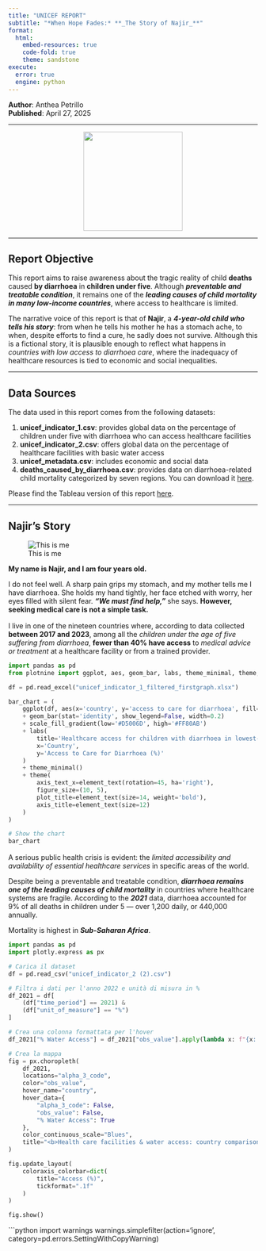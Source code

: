 ```yaml
---
title: "UNICEF REPORT"
subtitle: "*When Hope Fades:* **_The Story of Najir_**"
format:
  html:
    embed-resources: true
    code-fold: true
    theme: sandstone
execute:
  error: true
  engine: python
---
```



**Author**: Anthea Petrillo                      
**Published**: April 27, 2025

---

<div style="text-align: center;">
  <img src="Uniceflogo.png" width="200px">
</div>

---

## Report Objective

<p style="font-size: 16px;"> This report aims to raise awareness about the tragic reality of child **deaths** caused **by diarrhoea** in **children under five**. Although **_preventable and treatable condition_**, it remains one of the **_leading causes of child mortality in many low-income countries_**, where access to healthcare is limited.

The narrative voice of this report is that of **Najir**, a **_4-year-old child who tells his story_**: from when he tells his mother he has a stomach ache, to when, despite efforts to find a cure, he sadly does not survive. Although this is a fictional story, it is plausible enough to reflect what happens in *countries with low access to diarrhoea care*, where the inadequacy of healthcare resources is tied to economic and social inequalities.

---

## Data Sources

The data used in this report comes from the following datasets:

1. **unicef_indicator_1.csv**: provides global data on the percentage of children under five with diarrhoea who can access healthcare facilities
2. **unicef_indicator_2.csv**: offers global data on the percentage of healthcare facilities with basic water access
3. **unicef_metadata.csv**: includes economic and social data
4. **deaths_caused_by_diarrhoea.csv**: provides data on diarrhoea-related child mortality categorized by seven regions. You can download it [here](https://data.unicef.org/topic/child-health/diarrhoeal-disease/#data).

Please find the Tableau version of this report [here](https://public.tableau.com/app/profile/anthea.petrillo/viz/ThestoryofNajir_/Dashboard32).

---

## Najir's Story

![This is me](Najir.png)

**My name is Najir, and I am four years old.**

I do not feel well. A sharp pain grips my stomach, and my mother tells me I have diarrhoea. She holds my hand tightly, her face etched with worry, her eyes filled with silent fear. ***"We must find help,"*** she says. **However, seeking medical care is not a simple task.**


<p style="font-size: 16px;"> I live in one of the nineteen countries where, according to data collected **between 2017 and 2023**, among all the *children under the age of five suffering from diarrhoea*, **fewer than 40% have access** to _medical advice or treatment_ at a healthcare facility or from a trained provider.

```python
import pandas as pd
from plotnine import ggplot, aes, geom_bar, labs, theme_minimal, theme, element_text, scale_fill_gradient

df = pd.read_excel("unicef_indicator_1_filtered_firstgraph.xlsx")

bar_chart = (
    ggplot(df, aes(x='country', y='access to care for diarrhoea', fill='access to care for diarrhoea')) 
    + geom_bar(stat='identity', show_legend=False, width=0.2)  
    + scale_fill_gradient(low='#D5006D', high='#FF80AB') 
    + labs(
        title='Healthcare access for children with diarrhoea in lowest-access countries', 
        x='Country', 
        y='Access to Care for Diarrhoea (%)'
    ) 
    + theme_minimal() 
    + theme(
        axis_text_x=element_text(rotation=45, ha='right'),  
        figure_size=(10, 5), 
        plot_title=element_text(size=14, weight='bold'), 
        axis_title=element_text(size=12)        
    )
)

# Show the chart
bar_chart
```

<p style="font-size: 16px;"> A serious public health crisis is evident: the *limited accessibility and availability of essential healthcare services* in specific areas of the world.

Despite being a preventable and treatable condition, **_diarrhoea remains one of the leading causes of child mortality_** in countries where healthcare systems are fragile.
According to the **_2021_** data, diarrhoea accounted for 9% of all deaths in children under 5 — over 1,200 daily, or 440,000 annually.

Mortality is highest in **_Sub-Saharan Africa_**.


```python
import pandas as pd
import plotly.express as px

# Carica il dataset
df = pd.read_csv("unicef_indicator_2 (2).csv")

# Filtra i dati per l'anno 2022 e unità di misura in %
df_2021 = df[
    (df["time_period"] == 2021) &
    (df["unit_of_measure"] == "%")
]

# Crea una colonna formattata per l'hover
df_2021["% Water Access"] = df_2021["obs_value"].apply(lambda x: f"{x:.1f}%")

# Crea la mappa
fig = px.choropleth(
    df_2021,
    locations="alpha_3_code",
    color="obs_value",
    hover_name="country",
    hover_data={
        "alpha_3_code": False,
        "obs_value": False,
        "% Water Access": True
    },
    color_continuous_scale="Blues",
    title="<b>Health care facilities & water access: country comparison 2021</b>"
)

fig.update_layout(
    coloraxis_colorbar=dict(
        title="Access (%)",
        tickformat=".1f"
    )
)

fig.show()
```

```python
import warnings
warnings.simplefilter(action='ignore', category=pd.errors.SettingWithCopyWarning)
